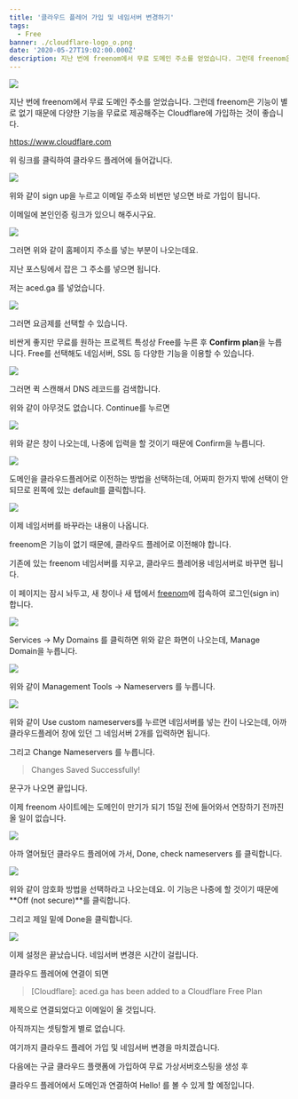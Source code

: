 ```yaml
---
title: '클라우드 플레어 가입 및 네임서버 변경하기'
tags: 
  - Free
banner: ./cloudflare-logo_o.png
date: '2020-05-27T19:02:00.000Z'
description: 지난 번에 freenom에서 무료 도메인 주소를 얻었습니다. 그런데 freenom은 기능이 별로 없기 때문에 다양한 기능을 무료로 제공해주는 Cloudflare에 가입하는 것이 좋습니다.
---
```

![](./cloudflare-logo_o.png)

지난 번에 freenom에서 무료 도메인 주소를 얻었습니다. 그런데 freenom은 기능이 별로 없기 때문에 다양한 기능을 무료로 제공해주는 Cloudflare에 가입하는 것이 좋습니다.


<a href="https://www.cloudflare.com" target="_blank" rel="noopener noreferrer">https://www.cloudflare.com</a>

위 링크를 클릭하여 클라우드 플레어에 들어갑니다.


![](./1-sign-up_o.jpg)

위와 같이 sign up을 누르고 이메일 주소와 비번만 넣으면 바로 가입이 됩니다. 

이메일에 본인인증 링크가 있으니 해주시구요.


![](./2-add-site_o.jpg)

그러면 위와 같이 홈페이지 주소를 넣는 부분이 나오는데요. 

지난 포스팅에서 잡은 그 주소를 넣으면 됩니다.

저는 aced.ga 를 넣었습니다.


![](./3-select-a-plan_o.jpg)

그러면 요금제를 선택할 수 있습니다.

비싼게 좋지만 무료를 원하는 프로젝트 특성상 Free를 누른 후 **Confirm plan**을 누릅니다. Free를 선택해도 네임서버, SSL 등 다양한 기능을 이용할 수 있습니다.


![](./4-DNS-records_o.jpg)

그러면 퀵 스캔해서 DNS 레코드를 검색합니다.

위와 같이 아무것도 없습니다. Continue를 누르면


![](./5-add-records-later_o.jpg)

위와 같은 창이 나오는데, 나중에 입력을 할 것이기 때문에 Confirm을 누릅니다.


![](./6-moving_o.jpg)

도메인을 클라우드플레어로 이전하는 방법을 선택하는데, 어짜피 한가지 밖에 선택이 안되므로 왼쪽에 있는 default를 클릭합니다.


![](./7-change-nameserver_o.jpg)

이제 네임서버를 바꾸라는 내용이 나옵니다.

freenom은 기능이 없기 때문에, 클라우드 플레어로 이전해야 합니다.

기존에 있는 freenom 네임서버를 지우고, 클라우드 플레어용 네임서버로 바꾸면 됩니다.

이 페이지는 잠시 놔두고, 새 창이나 새 탭에서 [freenom](https://freenom.com)에 접속하여 로그인(sign in) 합니다.


![](./8-my-domains_o.jpg)

Services -> My Domains 를 클릭하면 위와 같은 화면이 나오는데, Manage Domain을 누릅니다.


![](./9-nameservers_o.jpg)

위와 같이 Management Tools -> Nameservers 를 누릅니다.


![](./10-custom-nameservers_o.jpg)

위와 같이 Use custom nameservers를 누르면 네임서버를 넣는 칸이 나오는데, 아까 클라우드플레어 창에 있던 그 네임서버 2개를 입력하면 됩니다.

그리고 Change Nameservers 를 누릅니다.

> Changes Saved Successfully!   

문구가 나오면 끝입니다.

이제 freenom 사이트에는 도메인이 만기가 되기 15일 전에 들어와서 연장하기 전까진 올 일이 없습니다.


![](./11-check-nameservers_o.jpg)

아까 열어뒀던 클라우드 플레어에 가서, Done, check nameservers 를 클릭합니다.


![](./12-SSL-TLS-select_o.jpg)

위와 같이 암호화 방법을 선택하라고 나오는데요. 이 기능은 나중에 할 것이기 때문에 **Off (not secure)**를 클릭합니다. 

그리고 제일 밑에 Done을 클릭합니다.


![](./13-check-nameservers_o.jpg)

이제 설정은 끝났습니다. 네임서버 변경은 시간이 걸립니다. 

클라우드 플레어에 연결이 되면 

> [Cloudflare]: aced.ga has been added to a Cloudflare Free Plan

제목으로 연결되었다고 이메일이 올 것입니다.

아직까지는 셋팅할게 별로 없습니다. 

여기까지 클라우드 플레어 가입 및 네임서버 변경을 마치겠습니다.

다음에는 구글 클라우드 플랫폼에 가입하여 무료 가상서버호스팅을 생성 후

클라우드 플레어에서 도메인과 연결하여 Hello! 를 볼 수 있게 할 예정입니다.
